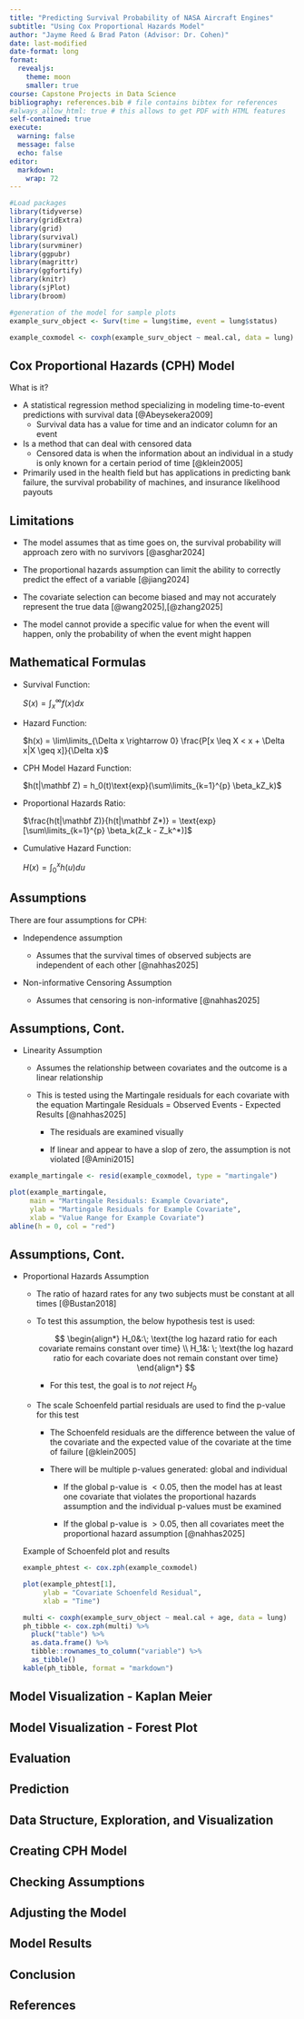 ```yaml
---
title: "Predicting Survival Probability of NASA Aircraft Engines"
subtitle: "Using Cox Proportional Hazards Model"
author: "Jayme Reed & Brad Paton (Advisor: Dr. Cohen)"
date: last-modified
date-format: long
format:
  revealjs:
    theme: moon
    smaller: true
course: Capstone Projects in Data Science
bibliography: references.bib # file contains bibtex for references
#always_allow_html: true # this allows to get PDF with HTML features
self-contained: true
execute: 
  warning: false
  message: false
  echo: false
editor: 
  markdown: 
    wrap: 72
---
```


```r
#Load packages
library(tidyverse)
library(gridExtra)
library(grid)
library(survival)
library(survminer)
library(ggpubr)
library(magrittr)
library(ggfortify)
library(knitr)
library(sjPlot)
library(broom)
```

```r
#generation of the model for sample plots
example_surv_object <- Surv(time = lung$time, event = lung$status)

example_coxmodel <- coxph(example_surv_object ~ meal.cal, data = lung)
```

## Cox Proportional Hazards (CPH) Model

What is it?

-   A statistical regression method specializing in modeling
    time-to-event predictions with survival data [@Abeysekera2009]
    -   Survival data has a value for time and an indicator column for
        an event
-   Is a method that can deal with censored data
    -   Censored data is when the information about an individual in a
        study is only known for a certain period of time [@klein2005]
-   Primarily used in the health field but has applications in
    predicting bank failure, the survival probability of machines, and
    insurance likelihood payouts

## Limitations

-   The model assumes that as time goes on, the survival probability
    will approach zero with no survivors [@asghar2024]

-   The proportional hazards assumption can limit the ability to
    correctly predict the effect of a variable [@jiang2024]

-   The covariate selection can become biased and may not accurately
    represent the true data [@wang2025],[@zhang2025]

-   The model cannot provide a specific value for when the event will
    happen, only the probability of when the event might happen

## Mathematical Formulas

-   Survival Function:

    $S(x) = \int_{x}^{\infty} f(x)dx$

-   Hazard Function:

    $h(x) = \lim\limits_{\Delta x \rightarrow 0} \frac{P[x \leq X < x + \Delta x|X \geq x]}{\Delta x}$

-   CPH Model Hazard Function:

    $h(t|\mathbf Z) = h_0(t)\text{exp}(\sum\limits_{k=1}^{p} \beta_kZ_k)$

-   Proportional Hazards Ratio:

    $\frac{h(t|\mathbf Z)}{h(t|\mathbf Z*)} = \text{exp}[\sum\limits_{k=1}^{p} \beta_k(Z_k - Z_k^*)]$

-   Cumulative Hazard Function:

    $H(x) = \int_0^x h(u) du$

## Assumptions

There are four assumptions for CPH:

::: incremental
-   Independence assumption

    -   Assumes that the survival times of observed subjects are
        independent of each other [@nahhas2025]

-   Non-informative Censoring Assumption

    -   Assumes that censoring is non-informative [@nahhas2025]
:::

## Assumptions, Cont.

-   Linearity Assumption

    ::: incremental
    -   Assumes the relationship between covariates and the outcome is a
        linear relationship

    -   This is tested using the Martingale residuals for each covariate
        with the equation Martingale Residuals = Observed Events -
        Expected Results [@nahhas2025]

        -   The residuals are examined visually

        -   If linear and appear to have a slop of zero, the assumption
            is not violated [@Amini2015]
    :::

```r
example_martingale <- resid(example_coxmodel, type = "martingale")

plot(example_martingale, 
     main = "Martingale Residuals: Example Covariate",
     ylab = "Martingale Residuals for Example Covariate",
     xlab = "Value Range for Example Covariate")
abline(h = 0, col = "red")

```

## Assumptions, Cont.

-   Proportional Hazards Assumption

    ::: incremental
    -   The ratio of hazard rates for any two subjects must be constant
        at all times [@Bustan2018]

    -   To test this assumption, the below hypothesis test is used:

        $$
        \begin{align*}
        H_0&:\; \text{the log hazard ratio for each covariate remains constant over time} \\
        H_1&: \; \text{the log hazard ratio for each covariate does not remain constant over time}
        \end{align*}
        $$

        -   For this test, the goal is to *not* reject $H_0$

    -   The scale Schoenfeld partial residuals are used to find the
        p-value for this test

        -   The Schoenfeld residuals are the difference between the
            value of the covariate and the expected value of the
            covariate at the time of failure [@klein2005]

        -   There will be multiple p-values generated: global and
            individual

            -   If the global p-value is $< 0.05$, then the model has at
                least one covariate that violates the proportional
                hazards assumption and the individual p-values must be
                examined

            -   If the global p-value is $> 0.05$, then all covariates
                meet the proportional hazard assumption [@nahhas2025]

    Example of Schoenfeld plot and results

    ```r
    example_phtest <- cox.zph(example_coxmodel)

    plot(example_phtest[1],
         ylab = "Covariate Schoenfeld Residual",
         xlab = "Time")

    multi <- coxph(example_surv_object ~ meal.cal + age, data = lung)
    ph_tibble <- cox.zph(multi) %>%
      pluck("table") %>%
      as.data.frame() %>%
      tibble::rownames_to_column("variable") %>%
      as_tibble()
    kable(ph_tibble, format = "markdown")

    ```
    :::

## Model Visualization - Kaplan Meier

## Model Visualization - Forest Plot

## Evaluation 

## Prediction

## Data Structure, Exploration, and Visualization

## Creating CPH Model

## Checking Assumptions

## Adjusting the Model

## Model Results

## Conclusion

## References

